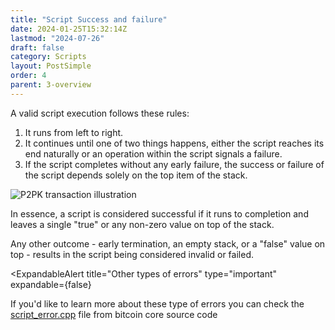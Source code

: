```yaml
---
title: "Script Success and failure"
date: 2024-01-25T15:32:14Z
lastmod: "2024-07-26"
draft: false
category: Scripts
layout: PostSimple
order: 4
parent: 3-overview
---
```


A valid script execution follows these rules:

1. It runs from left to right.
2. It continues until one of two things happens, either the script reaches its end naturally or an operation within the script signals a failure.
3. If the script completes without any early failure, the success or failure of the script depends solely on the top item of the stack.

<img
    src="/bitcoin-topics/static/images/topics/overview/valid_invalid_script.png"
    alt="P2PK transaction illustration"
/>

In essence, a script is considered successful if it runs to completion and leaves a single "true" or any non-zero value on top of the stack.

Any other outcome - early termination, an empty stack, or a "false" value on top - results in the script being considered invalid or failed.

<ExpandableAlert
  title="Other types of errors"
  type="important"
  expandable={false}
>
If you'd like to learn more about these type of errors you can check the [script_error.cpp](https://github.com/bitcoin/bitcoin/blob/master/src/script/script_error.cpp) file from bitcoin core source code 
<MinimalVideoPlayer src="/bitcoin-topics/static/images/topics/overview/script_error.mov" />

</ExpandableAlert>
